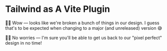# Tailwind as A Vite Plugin

👨‍💼 Wow — looks like we're broken a bunch of things in our design. I guess that's to be expected when changing to a major (and unreleased) version 😅

👨‍💼 No worries — I'm sure you'll be able to get us back to our "pixel perfect" design in no time!
